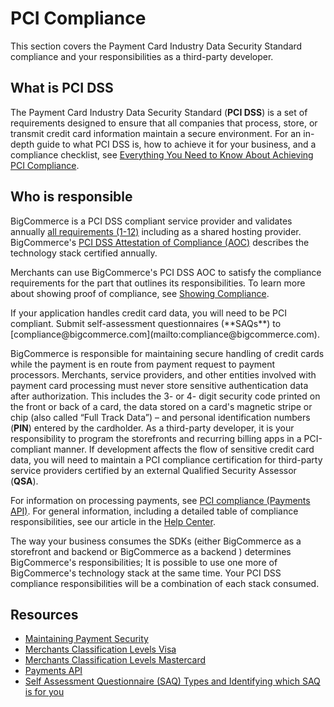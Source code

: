 # PCI Compliance

This section covers the Payment Card Industry Data Security Standard compliance and your responsibilities as a third-party developer.

## What is PCI DSS

The Payment Card Industry Data Security Standard (**PCI DSS**) is a set of requirements designed to ensure that all companies that process, store, or transmit credit card information maintain a secure environment. For an in-depth guide to what PCI DSS is, how to achieve it for your business, and a compliance checklist, see [Everything You Need to Know About Achieving PCI Compliance](https://www.bigcommerce.com/articles/ecommerce/pci-compliance/).

## Who is responsible

BigCommerce is a PCI DSS compliant service provider and validates annually [all requirements (1-12)](https://www.pcisecuritystandards.org/pci_security/standards_overview) including as a shared hosting provider. BigCommerce's [PCI DSS Attestation of Compliance (AOC)](https://security.bigcommerce.com/?itemUid=53e1508c-665e-45a8-9ce0-03fdf9ae1efb&source=documents_card) describes the technology stack certified annually. 

Merchants can use BigCommerce's PCI DSS AOC to satisfy the compliance requirements for the part that outlines its responsibilities. To learn more about showing proof of compliance, see [Showing Compliance](https://support.bigcommerce.com/s/article/PCI-Compliance#how).

<Callout type="info">
  If your application handles credit card data, you will need to be PCI compliant. Submit self-assessment questionnaires (**SAQs**) to [compliance@bigcommerce.com](mailto:compliance@bigcommerce.com).
</Callout>

BigCommerce is responsible for maintaining secure handling of credit cards while the payment is en route from payment request to payment processors. Merchants, service providers, and other entities involved with payment card processing must never store sensitive authentication data after authorization. This includes the 3- or 4- digit security code printed on the front or back of a card, the data stored on a card's magnetic stripe or chip (also called “Full Track Data”) – and personal identification numbers (**PIN**) entered by the cardholder. As a third-party developer, it is your responsibility to program the storefronts and recurring billing apps in a PCI-compliant manner. If development affects the flow of sensitive credit card data, you will need to maintain a PCI compliance certification for third-party service providers certified by an external Qualified Security Assessor (**QSA**).

For information on processing payments, see [PCI compliance (Payments API)](/docs/store-operations/payments#pci-compliance). For general information, including a detailed table of compliance responsibilities, see our article in the [Help Center](https://support.bigcommerce.com/s/article/PCI-Compliance#who).

<Callout type="info">
  The way your business consumes the SDKs (either BigCommerce as a storefront and backend or BigCommerce as a backend ) determines BigCommerce's  responsibilities; It is possible to use one more of BigCommerce's technology stack at the same time. Your PCI DSS compliance responsibilities will be a combination of each stack consumed.
</Callout>


## Resources

- [Maintaining Payment Security](https://www.pcisecuritystandards.org/pci_security/maintaining_payment_security)
- [Merchants Classification Levels Visa](https://usa.visa.com/support/small-business/security-compliance.html#3)
- [Merchants Classification Levels Mastercard](https://www.mastercard.us/en-us/merchants/safety-security/security-recommendations/merchants-need-to-know.html)
- [Payments API](/docs/store-operations/payments)
- [Self Assessment Questionnaire (SAQ) Types and Identifying which SAQ is for you](https://www.pcisecuritystandards.org/documents/SAQ-InstrGuidelines-v3_2_1.pdf?agreement=true&time=1562173376464)
